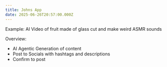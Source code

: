 ```yaml
---
title: Johns App
date: 2025-06-26T20:57:00.000Z
---
```

Example:
AI Video of fruit made of glass cut and make weird ASMR sounds

Overview:
- AI Agentic Generation of content
- Post to Socials with hashtags and descriptions
- Confirm to post
